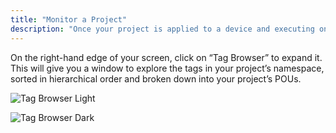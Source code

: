 ```yaml
---
title: "Monitor a Project"
description: "Once your project is applied to a device and executing on it, you will be able to observe the data produced by the runtime through the Tag Browser."
---
```


On the right-hand edge of your screen, click on “Tag Browser” to expand it. This will give you a window to explore the tags in your project’s namespace, sorted in hierarchical order and broken down into your project’s POUs.

<img
  className="block dark:hidden"
  src="/images/ui-tag-browser-light.png"
  alt="Tag Browser Light"
/>

<img
  className="hidden dark:block"
  src="/images/ui-tag-browser-dark.png"
  alt="Tag Browser Dark"
/>

